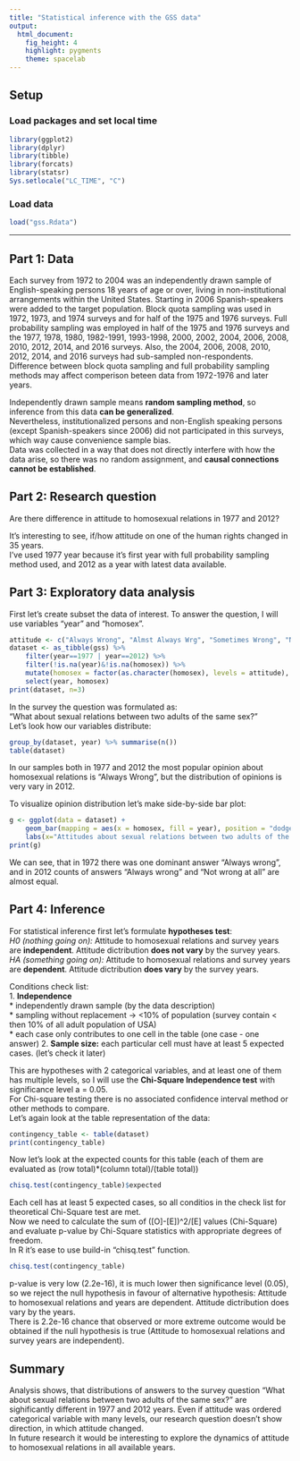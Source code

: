 ```yaml
---
title: "Statistical inference with the GSS data"
output: 
  html_document: 
    fig_height: 4
    highlight: pygments
    theme: spacelab
---
```


## Setup

### Load packages and set local time

```r
library(ggplot2)
library(dplyr)
library(tibble)
library(forcats)
library(statsr)
Sys.setlocale("LC_TIME", "C")
```


### Load data

```r
load("gss.Rdata")
```



* * *

## Part 1: Data

Each survey from 1972 to 2004 was an independently drawn sample of English-speaking persons 18 years of age or over, living in non-institutional arrangements within the United States. Starting in 2006 Spanish-speakers were added to the target population. Block quota sampling was used in 1972, 1973, and 1974 surveys and for half of the 1975 and 1976 surveys. Full probability sampling was employed in half of the 1975 and 1976 surveys and the 1977, 1978, 1980, 1982-1991, 1993-1998, 2000, 2002, 2004, 2006, 2008, 2010, 2012, 2014, and 2016 surveys. Also, the 2004, 2006, 2008, 2010, 2012, 2014, and 2016 surveys had sub-sampled non-respondents.  
Difference between block quota sampling and full probability sampling methods may affect comperison beteen data from 1972-1976 and later years.  

Independently drawn sample means **random sampling method**, so inference from this data **can be generalized**.  
Nevertheless, institutionalized persons and non-English speaking persons (except Spanish-speakers since 2006) did not participated in this surveys, which way cause convenience sample bias.  
Data was collected in a way that does not directly interfere with how the data arise, so there was no random assignment, and **causal connections cannot be established**.

## Part 2: Research question

Are there difference in attitude to homosexual relations in 1977 and 2012?  

It's interesting to see, if/how attitude on one of the human rights changed in 35 years.  
I've used 1977 year because it's first year with full probability sampling method used, and 2012 as a year with latest data available.

## Part 3: Exploratory data analysis

First let's create subset the data of interest. To answer the question, I will use variables "year" and "homosex".
```r
attitude <- c("Always Wrong", "Almst Always Wrg", "Sometimes Wrong", "Not Wrong At All")
dataset <- as_tibble(gss) %>%
    filter(year==1977 | year==2012) %>%
    filter(!is.na(year)&!is.na(homosex)) %>%
    mutate(homosex = factor(as.character(homosex), levels = attitude), year = as.factor(year)) %>%
    select(year, homosex)
print(dataset, n=3)
```

In the survey the question was formulated as:  
"What about sexual relations between two adults of the same sex?"  
Let's look how our variables distribute:
```r
group_by(dataset, year) %>% summarise(n())
table(dataset)
```
In our samples both in 1977 and 2012 the most popular opinion about homosexual relations is "Always Wrong", but the distribution of opinions is very vary in 2012.

To visualize opinion distribution let's make side-by-side bar plot:
```r
g <- ggplot(data = dataset) +
    geom_bar(mapping = aes(x = homosex, fill = year), position = "dodge") +
    labs(x="Attitudes about sexual relations between two adults of the same sex", y="Counts", title="Difference in attitude to homosexual relations in 1977 and 2012")
print(g)
```

We can see, that in 1972 there was one dominant answer "Always wrong", and in 2012 counts of answers "Always wrong" and "Not wrong at all" are almost equal.

## Part 4: Inference

For statistical inference first let's formulate **hypotheses test**:  
*H0 (nothing going on):* Attitude to homosexual relations and survey years are **independent**. Attitude dictribution **does not vary** by the survey years.  
*HA (something going on):* Attitude to homosexual relations and survey years are **dependent**. Attitude dictribution **does vary** by the survey years.  

Conditions check list:  
1. **Independence**  
    * independently drawn sample (by the data description)  
    * sampling without replacement -> <10% of population (survey contain < then 10% of all adult population of USA)  
    * each case only contributes to one cell in the table (one case - one answer)
2. **Sample size:** each particular cell must have at least 5 expected cases. (let's check it later)

This are hypotheses with 2 categorical variables, and at least one of them has multiple levels, so I will use the **Chi-Square Independence test** with significance level a = 0.05.    
For Chi-square testing there is no associated confidence interval method or other methods to compare.  
Let's again look at the table representation of the data:
```r
contingency_table <- table(dataset)
print(contingency_table)
```
Now let's look at the expected counts for this table (each of them are evaluated as (row total)*(column total)/(table total))
```r
chisq.test(contingency_table)$expected
```
Each cell has at least 5 expected cases, so all conditios in the check list for theoretical Chi-Square test are met.  
Now we need to calculate the sum of ([O]-[E])^2/[E] values (Chi-Square) and evaluate p-value by Chi-Square statistics with appropriate degrees of freedom.  
In R it's ease to use build-in "chisq.test" function.
```r
chisq.test(contingency_table)
```
p-value is very low (2.2e-16), it is much lower then significance level (0.05), so we reject the null hypothesis in favour of alternative hypothesis: Attitude to homosexual relations and years are dependent. Attitude dictribution does vary by the years.  
There is 2.2e-16 chance that observed or more extreme outcome would be obtained if the null hypothesis is true (Attitude to homosexual relations and survey years are independent). 

## Summary
Analysis shows, that distributions of answers to the survey question "What about sexual relations between two adults of the same sex?" are sighificantly different in 1977 and 2012 years. Even if attitude was ordered categorical variable with many levels, our research question doesn't show direction, in which attitude changed.  
In future research it would be interesting to explore the dynamics of attitude to homosexual relations in all available years.  

